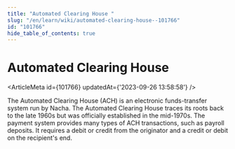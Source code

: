 ```yaml
---
title: "Automated Clearing House "
slug: "/en/learn/wiki/automated-clearing-house--101766"
id: "101766"
hide_table_of_contents: true
---
```



# Automated Clearing House 

<ArticleMeta id={101766} updatedAt={'2023-09-26 13:58:58'} />
<div className='border-solid border-b border-t-0 my-4 border-[var(--ifm-color-gray-300)]' />

The Automated Clearing House (ACH) is an electronic funds-transfer system run by Nacha. The Automated Clearing House traces its roots back to the late 1960s but was officially established in the mid-1970s. The payment system provides many types of ACH transactions, such as payroll deposits. It requires a debit or credit from the originator and a credit or debit on the recipient's end.
